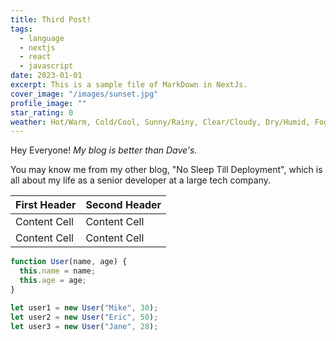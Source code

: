 ```yaml
---
title: Third Post!
tags:
  - language
  - nextjs
  - react
  - javascript
date: 2023-01-01
excerpt: This is a sample file of MarkDown in NextJs.
cover_image: "/images/sunset.jpg"
profile_image: ""
star_rating: 0
weather: Hot/Warm, Cold/Cool, Sunny/Rainy, Clear/Cloudy, Dry/Humid, Foggy/Misty, Gusty/Windy, Thunder/Lightning
---
```


Hey Everyone! _My blog is better than Dave's._

You may know me from my other blog, "No Sleep Till Deployment", which is all about my life as a senior developer at a large tech company.

| First Header | Second Header |
| ------------ | ------------- |
| Content Cell | Content Cell  |
| Content Cell | Content Cell  |

```javascript
function User(name, age) {
  this.name = name;
  this.age = age;
}

let user1 = new User("Mike", 30);
let user2 = new User("Eric", 50);
let user3 = new User("Jane", 28);
```

<YouTube id="OH35UAqHLi0" />
